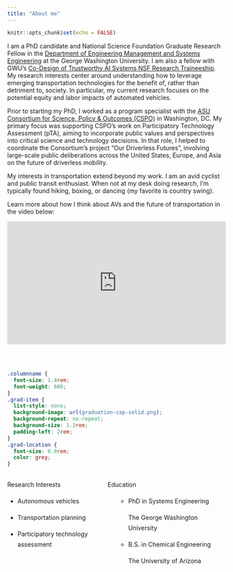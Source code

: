 ```yaml
---
title: "About me"
---
```


```r
knitr::opts_chunk$set(echo = FALSE)
```

I am a PhD candidate and National Science Foundation Graduate Research Fellow in the [Department of Engineering Management and Systems Engineering](http://emse.seas.gwu.edu/) at the George Washington University. I am also a fellow with GWU's [Co-Design of Trustworthy AI Systems NSF Research Traineeship](https://dtais.seas.gwu.edu/). My research interests center around understanding how to leverage emerging transportation technologies for the benefit of, rather than detriment to, society. In particular, my current research focuses on the potential equity and labor impacts of automated vehicles.

Prior to starting my PhD, I worked as a program specialist with the [ASU Consortium for Science, Policy & Outcomes (CSPO)](https://cspo.org/) in Washington, DC. My primary focus was supporting CSPO's work on Participatory Technology Assessment (pTA), aiming to incorporate public values and perspectives into critical science and technology decisions. In that role, I helped to coordinate the Consortium’s project “Our Driverless Futures”, involving large-scale public deliberations across the United States, Europe, and Asia on the future of driverless mobility.

My interests in transportation extend beyond my work. I am an avid cyclist and public transit enthusiast. When not at my desk doing research, I'm typically found hiking, boxing, or dancing (my favorite is country swing). 

Learn more about how I think about AVs and the future of transportation in the video below:

<div style="padding:56.25% 0 0 0;position:relative;"><iframe src="https://player.vimeo.com/video/727232863?h=ca6c6e8403&amp;badge=0&amp;autopause=0&amp;player_id=0&amp;app_id=58479" frameborder="0" allow="autoplay; fullscreen; picture-in-picture" allowfullscreen style="position:absolute;top:0;left:0;width:100%;height:100%;" title="PIT in Action.mp4"></iframe></div><script src="https://player.vimeo.com/api/player.js"></script>
 
<br><br>


```css
.columnname {
  font-size: 1.4rem; 
  font-weight: 600;
}
.grad-item {
  list-style: none; 
  background-image: url(graduation-cap-solid.png); 
  background-repeat: no-repeat;  
  background-size: 1.2rem; 
  padding-left: 2rem;
}
.grad-location {
  font-size: 0.8rem;
  color: grey;
}
```

:::: {style="display: grid; grid-template-columns: 40% 50%; grid-column-gap: 30px; line-height: 1.5rem;"}

::: {}
<span class = "columnname"> Research Interests </span>

* Autonomous vehicles

* Transportation planning

* Participatory technology assessment

:::

::: {}
<span class = "columnname"> Education </span>

<ul>
 
*  PhD in Systems Engineering  <br> <p class = "grad-location"> The George Washington University </p> </li>
* B.S. in Chemical Engineering <br> <p class = "grad-location"> The University of Arizona </p> 
</li>

</ul>
:::
::::
